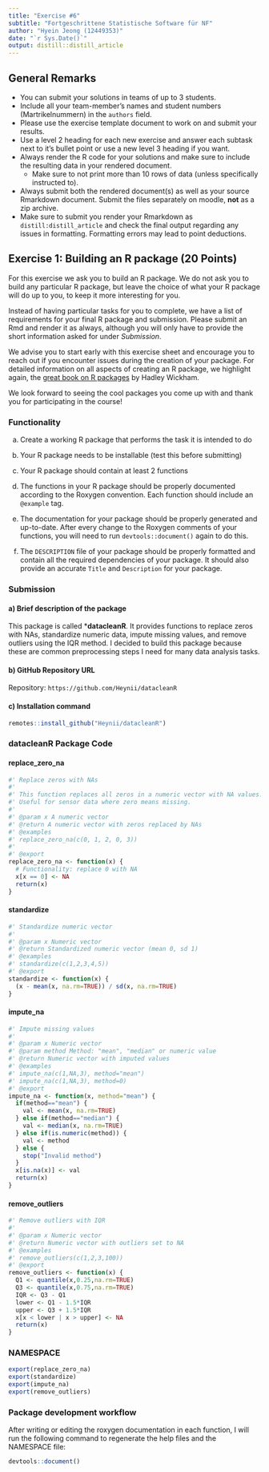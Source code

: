 ```yaml
---
title: "Exercise #6"
subtitle: "Fortgeschrittene Statistische Software für NF"
author: "Hyein Jeong (12449353)"
date: "`r Sys.Date()`"
output: distill::distill_article
---
```


## General Remarks

-   You can submit your solutions in teams of up to 3 students.
-   Include all your team-member's names and student numbers
    (Martrikelnummern) in the `authors` field.
-   Please use the exercise template document to work on and submit your
    results.
-   Use a level 2 heading for each new exercise and answer each subtask
    next to it's bullet point or use a new level 3 heading if you want.
-   Always render the R code for your solutions and make sure to include
    the resulting data in your rendered document.
    -   Make sure to not print more than 10 rows of data (unless
        specifically instructed to).
-   Always submit both the rendered document(s) as well as your source
    Rmarkdown document. Submit the files separately on moodle, **not**
    as a zip archive.
-   Make sure to submit you render your Rmarkdown as
    `distill:distill_article` and check the final output regarding any
    issues in formatting. Formatting errors may lead to point
    deductions.

## Exercise 1: Building an R package (20 Points)

For this exercise we ask you to build an R package. We do not ask you to
build any particular R package, but leave the choice of what your R
package will do up to you, to keep it more interesting for you.

Instead of having particular tasks for you to complete, we have a list
of requirements for your final R package and submission. Please submit
an Rmd and render it as always, although you will only have to provide
the short information asked for under *Submission*.

We advise you to start early with this exercise sheet and encourage you
to reach out if you encounter issues during the creation of your
package. For detailed information on all aspects of creating an R
package, we highlight again, the [great book on R
packages](https://r-pkgs.org/) by Hadley Wickham.

We look forward to seeing the cool packages you come up with and thank
you for participating in the course!

### Functionality

a)  Create a working R package that performs the task it is intended to
    do

b)  Your R package needs to be installable (test this before submitting)

c)  Your R package should contain at least 2 functions

d)  The functions in your R package should be properly documented
    according to the Roxygen convention. Each function should include an
    `@example` tag.

e)  The documentation for your package should be properly generated and
    up-to-date. After every change to the Roxygen comments of your
    functions, you will need to run `devtools::document()` again to do
    this.

f)  The `DESCRIPTION` file of your package should be properly formatted
    and contain all the required dependencies of your package. It should
    also provide an accurate `Title` and `Description` for your package.

### Submission

#### a)  Brief description of the package

This package is called ***datacleanR**. It provides functions to replace zeros with NAs, standardize numeric data, impute missing values, and remove outliers using the IQR method. I decided to build this package because these are common preprocessing steps I need for many data analysis tasks.

#### b)  GitHub Repository URL

Repository: `https://github.com/Heynii/datacleanR`

#### c)  Installation command

```r
remotes::install_github("Heynii/datacleanR")
```


### datacleanR Package Code

#### replace_zero_na

``` r
#' Replace zeros with NAs
#'
#' This function replaces all zeros in a numeric vector with NA values. 
#' Useful for sensor data where zero means missing.
#'
#' @param x A numeric vector
#' @return A numeric vector with zeros replaced by NAs
#' @examples
#' replace_zero_na(c(0, 1, 2, 0, 3))
#'
#' @export
replace_zero_na <- function(x) {
  # Functionality: replace 0 with NA
  x[x == 0] <- NA
  return(x)
}
```

#### standardize

``` r
#' Standardize numeric vector
#'
#' @param x Numeric vector
#' @return Standardized numeric vector (mean 0, sd 1)
#' @examples
#' standardize(c(1,2,3,4,5))
#' @export
standardize <- function(x) {
  (x - mean(x, na.rm=TRUE)) / sd(x, na.rm=TRUE)
}
```

#### impute_na

``` r
#' Impute missing values
#'
#' @param x Numeric vector
#' @param method Method: "mean", "median" or numeric value
#' @return Numeric vector with imputed values
#' @examples
#' impute_na(c(1,NA,3), method="mean")
#' impute_na(c(1,NA,3), method=0)
#' @export
impute_na <- function(x, method="mean") {
  if(method=="mean") {
    val <- mean(x, na.rm=TRUE)
  } else if(method=="median") {
    val <- median(x, na.rm=TRUE)
  } else if(is.numeric(method)) {
    val <- method
  } else {
    stop("Invalid method")
  }
  x[is.na(x)] <- val
  return(x)
}
```

#### remove_outliers

``` r
#' Remove outliers with IQR
#'
#' @param x Numeric vector
#' @return Numeric vector with outliers set to NA
#' @examples
#' remove_outliers(c(1,2,3,100))
#' @export
remove_outliers <- function(x) {
  Q1 <- quantile(x,0.25,na.rm=TRUE)
  Q3 <- quantile(x,0.75,na.rm=TRUE)
  IQR <- Q3 - Q1
  lower <- Q1 - 1.5*IQR
  upper <- Q3 + 1.5*IQR
  x[x < lower | x > upper] <- NA
  return(x)
}
```

### NAMESPACE

```r
export(replace_zero_na)
export(standardize)
export(impute_na)
export(remove_outliers)
```

### Package development workflow

After writing or editing the roxygen documentation in each function, I will run the following command to regenerate the help files and the NAMESPACE file:


```r
devtools::document()
```



